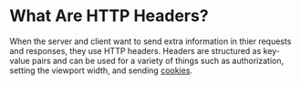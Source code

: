<Tag tag="Programming"/>

# What Are HTTP Headers?

<TimeStamp updated="February 27, 2022, 9:20  PM ET"/>

When the server and client want to send extra
information in thier requests and responses, they 
use HTTP headers. Headers are structured as key-value 
pairs and can be used for a variety of things
such as authorization, setting the viewport width, 
and sending [cookies](/what-are-http-cookies).